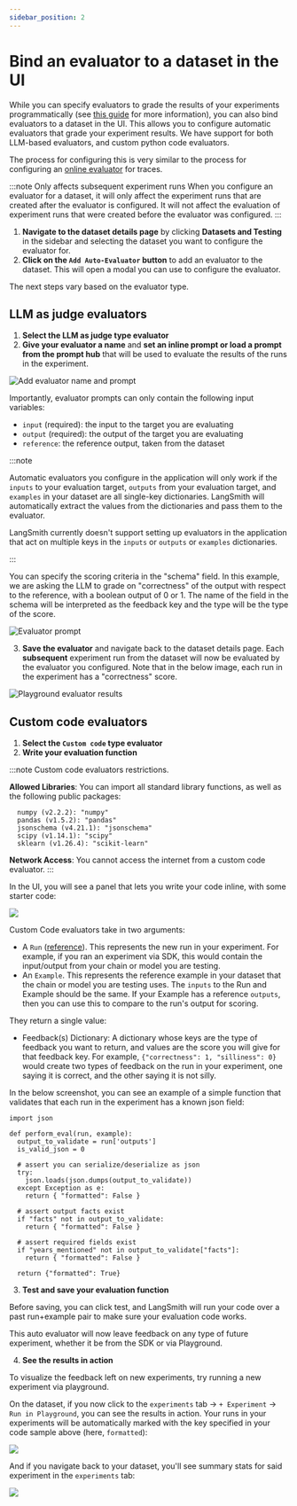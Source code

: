 ```yaml
---
sidebar_position: 2
---
```


# Bind an evaluator to a dataset in the UI

While you can specify evaluators to grade the results of your experiments programmatically (see [this guide](./evaluate_llm_application) for more information), you can also bind evaluators to a dataset in the UI.
This allows you to configure automatic evaluators that grade your experiment results. We have support for both LLM-based evaluators, and custom python code evaluators.

The process for configuring this is very similar to the process for configuring an [online evaluator](../../../observability/how_to_guides/monitoring/online_evaluations) for traces.

:::note Only affects subsequent experiment runs
When you configure an evaluator for a dataset, it will only affect the experiment runs that are created after the evaluator is configured. It will not affect the evaluation of experiment runs that were created before the evaluator was configured.
:::

1. **Navigate to the dataset details page** by clicking **Datasets and Testing** in the sidebar and selecting the dataset you want to configure the evaluator for.
2. **Click on the `Add Auto-Evaluator` button** to add an evaluator to the dataset. This will open a modal you can use to configure the evaluator.

The next steps vary based on the evaluator type.

## LLM as judge evaluators

1. **Select the LLM as judge type evaluator**
2. **Give your evaluator a name** and **set an inline prompt or load a prompt from the prompt hub** that will be used to evaluate the results of the runs in the experiment.

![Add evaluator name and prompt](../evaluation/static/create_evaluator.png)

Importantly, evaluator prompts can only contain the following input variables:

- `input` (required): the input to the target you are evaluating
- `output` (required): the output of the target you are evaluating
- `reference`: the reference output, taken from the dataset

:::note

Automatic evaluators you configure in the application will only work if the `inputs` to your evaluation target, `outputs` from your evaluation target, and `examples` in your dataset are all single-key dictionaries.
LangSmith will automatically extract the values from the dictionaries and pass them to the evaluator.

LangSmith currently doesn't support setting up evaluators in the application that act on multiple keys in the `inputs` or `outputs` or `examples` dictionaries.

:::

You can specify the scoring criteria in the "schema" field. In this example, we are asking the LLM to grade on "correctness" of the output with respect to the reference, with a boolean output of 0 or 1. The name of the field in the schema will be interpreted as the feedback key and the type will be the type of the score.

![Evaluator prompt](../evaluation/static/evaluator_prompt.png)

3. **Save the evaluator** and navigate back to the dataset details page. Each **subsequent** experiment run from the dataset will now be evaluated by the evaluator you configured. Note that in the below image, each run in the experiment has a "correctness" score.

![Playground evaluator results](../evaluation/static/playground_evaluator_results.png)

## Custom code evaluators

1. **Select the `Custom code` type evaluator**
2. **Write your evaluation function**

:::note Custom code evaluators restrictions.

**Allowed Libraries**: You can import all standard library functions, as well as the following public packages:

```
  numpy (v2.2.2): "numpy"
  pandas (v1.5.2): "pandas"
  jsonschema (v4.21.1): "jsonschema"
  scipy (v1.14.1): "scipy"
  sklearn (v1.26.4): "scikit-learn"
```

**Network Access**: You cannot access the internet from a custom code evaluator.
:::

In the UI, you will see a panel that lets you write your code inline, with some starter code:

![](../evaluation/static/code-autoeval-popup.png)

Custom Code evaluators take in two arguments:

- A `Run` ([reference](/reference/data_formats/run_data_format)). This represents the new run in your
  experiment. For example, if you ran an experiment via SDK, this would contain the input/output from your
  chain or model you are testing.
- An `Example`. This represents the reference example in your dataset that the chain or model you are testing
  uses. The `inputs` to the Run and Example should be the same. If your Example has a reference `outputs`, then
  you can use this to compare to the run's output for scoring.

They return a single value:

- Feedback(s) Dictionary: A dictionary whose keys are the type of feedback you want to return, and values are the
  score you will give for that feedback key. For example, `{"correctness": 1, "silliness": 0}` would create two types
  of feedback on the run in your experiment, one saying it is correct, and the other saying it is not silly.

In the below screenshot, you can see an example of a simple function that validates that each run in the experiment
has a known json field:

```{python}
import json

def perform_eval(run, example):
  output_to_validate = run['outputs']
  is_valid_json = 0

  # assert you can serialize/deserialize as json
  try:
    json.loads(json.dumps(output_to_validate))
  except Exception as e:
    return { "formatted": False }

  # assert output facts exist
  if "facts" not in output_to_validate:
    return { "formatted": False }

  # assert required fields exist
  if "years_mentioned" not in output_to_validate["facts"]:
    return { "formatted": False }

  return {"formatted": True}
```

3. **Test and save your evaluation function**

Before saving, you can click test, and LangSmith will run your code over a past run+example pair to make sure your evaluation code works.

This auto evaluator will now leave feedback on any type of future experiment, whether it be from the SDK or via Playground.

4. **See the results in action**

To visualize the feedback left on new experiments, try running a new experiment via playground.

On the dataset, if you now click to the `experiments` tab -> `+ Experiment` -> `Run in Playground`, you can see the results in action.
Your runs in your experiments will be automatically marked with the key specified in your code sample above (here, `formatted`):

![](../evaluation/static/show-feedback-from-autoeval-code.png)

And if you navigate back to your dataset, you'll see summary stats for said experiment in the `experiments` tab:

![](../evaluation/static/experiments-tab-code-results.png)
